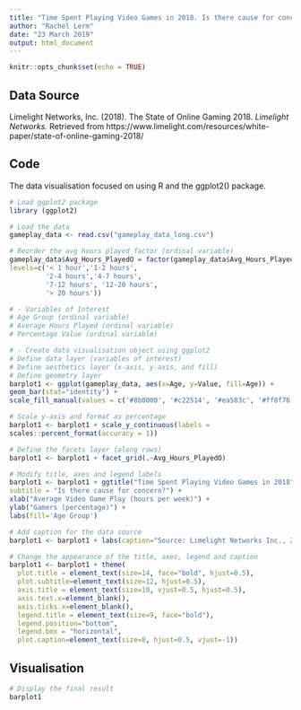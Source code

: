 ```yaml
---
title: "Time Spent Playing Video Games in 2018. Is there cause for concern?"
author: "Rachel Lerm"
date: "23 March 2019"
output: html_document
---
```


```r
knitr::opts_chunk$set(echo = TRUE)
```

## Data Source
Limelight Networks, Inc. (2018). The State of Online Gaming 2018. *Limelight Networks.* Retrieved from https://www.limelight.com/resources/white-paper/state-of-online-gaming-2018/

## Code
The data visualisation focused on using R and the ggplot2() package.

```r
# Load ggplot2 package
library (ggplot2)

# Load the data
gameplay_data <- read.csv("gameplay_data_long.csv")

# Reorder the avg hours played factor (ordinal variable)
gameplay_data$Avg_Hours_PlayedO = factor(gameplay_data$Avg_Hours_Played, 
levels=c('< 1 hour','1-2 hours',
         '2-4 hours','4-7 hours',
         '7-12 hours', '12-20 hours',
         '> 20 hours'))

# - Variables of Interest
# Age Group (ordinal variable)
# Average Hours Played (ordinal variable)
# Percentage Value (ordinal variable)

# - Create data visualisation object using ggplot2
# Define data layer (variables of interest)
# Define aesthetics layer (x-axis, y-axis, and fill)
# Define geometry layer
barplot1 <- ggplot(gameplay_data, aes(x=Age, y=Value, fill=Age)) + 
geom_bar(stat="identity") +
scale_fill_manual(values = c('#8b0000', '#c22514', '#ea583c', '#ff8f76', '#ffcabd'))

# Scale y-axis and format as percentage
barplot1 <- barplot1 + scale_y_continuous(labels = 
scales::percent_format(accuracy = 1))

# Define the facets layer (along rows)
barplot1 <- barplot1 + facet_grid(.~Avg_Hours_PlayedO) 

# Modify title, axes and legend labels
barplot1 <- barplot1 + ggtitle("Time Spent Playing Video Games in 2018", 
subtitle = "Is there cause for concern?") +
xlab("Average Video Game Play (hours per week)") +
ylab("Gamers (percentage)") +
labs(fill='Age Group') 

# Add caption for the data source
barplot1 <- barplot1 + labs(caption="Source: Limelight Networks Inc., 2018.")

# Change the appearance of the title, axes, legend and caption
barplot1 <- barplot1 + theme(
  plot.title = element_text(size=14, face="bold", hjust=0.5),
  plot.subtitle=element_text(size=12, hjust=0.5),
  axis.title = element_text(size=10, vjust=0.5, hjust=0.5),
  axis.text.x=element_blank(),
  axis.ticks.x=element_blank(),
  legend.title = element_text(size=9, face="bold"),
  legend.position="bottom", 
  legend.box = "horizontal",
  plot.caption=element_text(size=8, hjust=0.5, vjust=-1))

```

## Visualisation
```r
# Display the final result
barplot1
```